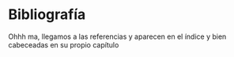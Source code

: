 # Bibliografía {-}

Ohhh ma, llegamos a las referencias y aparecen en el índice y bien cabeceadas en su propio capítulo 
\newline

 

 <!-- `r if (knitr::is_html_output()) '
# References {-}
'` --> 

<div id="refs"></div>
